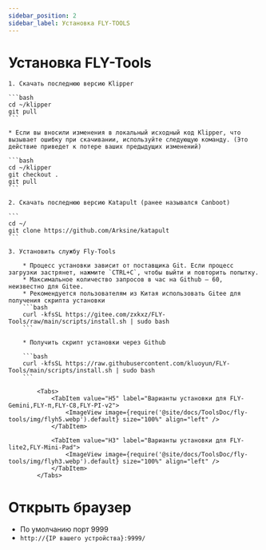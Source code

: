 ```yaml
---
sidebar_position: 2
sidebar_label: Установка FLY-TOOLS
---
```






# Установка FLY-Tools

    1. Скачать последнюю версию Klipper

    ```bash
    cd ~/klipper
    git pull
    ```

    * Если вы вносили изменения в локальный исходный код Klipper, что вызывает ошибку при скачивании, используйте следующую команду. (Это действие приведет к потере ваших предыдущих изменений)

    ```bash
    cd ~/klipper
    git checkout .
    git pull
    ```

    2. Скачать последнюю версию Katapult (ранее назывался Canboot)

    ```
    cd ~/
    git clone https://github.com/Arksine/katapult
    ```

    3. Установить службу Fly-Tools

        * Процесс установки зависит от поставщика Git. Если процесс загрузки застрянет, нажмите `CTRL+C`, чтобы выйти и повторить попытку.
        * Максимальное количество запросов в час на Github — 60, неизвестно для Gitee.
        * Рекомендуется пользователям из Китая использовать Gitee для получения скрипта установки
        ```bash
        curl -kfsSL https://gitee.com/zxkxz/FLY-Tools/raw/main/scripts/install.sh | sudo bash
        ```

        * Получить скрипт установки через Github

        ```bash
        curl -kfsSL https://raw.githubusercontent.com/kluoyun/FLY-Tools/main/scripts/install.sh | sudo bash
        ```

            <Tabs>
                <TabItem value="H5" label="Варианты установки для FLY-Gemini,FLY-π,FLY-C8,FLY-PI-v2">
                    <ImageView image={require('@site/docs/ToolsDoc/fly-tools/img/flyh5.webp').default} size="100%" align="left" />
                </TabItem>
                
                <TabItem value="H3" label="Варианты установки для FLY-lite2,FLY-Mini-Pad">
                    <ImageView image={require('@site/docs/ToolsDoc/fly-tools/img/flyh3.webp').default} size="100%" align="left" />
                </TabItem>
            </Tabs>



# Открыть браузер
   * По умолчанию порт 9999
   * `http://{IP вашего устройства}:9999/`
